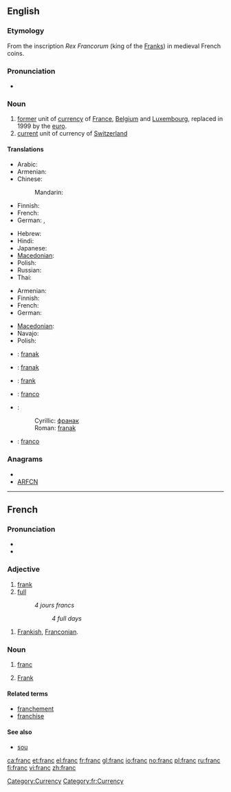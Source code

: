 {{also|Franc}}
==English==

===Etymology===
From the inscription ''Rex Francorum'' (king of the [[Frank]]s) in medieval French coins.

===Pronunciation===
* {{IPA|/fɹæŋk/}}

===Noun===
{{wikipedia}}
{{en-noun}}

# [[former]] unit of [[currency]] of [[France]], [[Belgium]] and [[Luxembourg]], replaced in 1999 by the [[euro]].
# [[current]] unit of currency of [[Switzerland]]

====Translations====
{{trans-top|former currency of France and Belgium}}
* Arabic: {{t|ar|فرنك|m|tr=frank|sc=Arab}}
* Armenian: {{t-|hy|ֆրանկ|tr=frank}}
* Chinese:
*: Mandarin: {{t|zh|法郎|tr=fàláng|sc=Hani}}
* Finnish: {{t-|fi|frangi}}
* French: {{t+|fr|franc|m}}
* German: {{t-|de|Franc|m}}, {{t+|de|Franken|m}}
{{trans-mid}}
* Hebrew: {{t|he|פרנק|sc=Hebr}}
* Hindi: {{t|hi|फ्रैंक|tr=phraiṅk|sc=Deva}}
* Japanese: {{t|ja|フラン|tr=furan|sc=Jpan}}
* [[Macedonian]]: {{t|mk|франк|m|tr=frank}}
* Polish: {{l|pl|frank}} {{m}}
* Russian: {{t|ru|франк|m|tr=frank|sc=Cyrl}}
* Thai: {{t|th|ฟ รังค์|sc=Thai}}
{{trans-bottom}}

{{trans-top|current currency of Switzerland}}
* Armenian: {{t-|hy|ֆրանկ|tr=frank}}
* Finnish: {{t-|fi|frangi}}
* French: {{t+|fr|franc|m}}
* German: {{t+|de|Franken|m}}
{{trans-mid}}
* [[Macedonian]]: {{t|mk|франк|m|tr=frank}}
* Navajo: {{tø|nv|Swis Bikéyah Bi-Fwą}}
* Polish: {{l|pl|frank}} {{m}}
{{trans-bottom}}

{{checktrans-top}}
* {{ttbc|Bosnian}}: [[franak#Bosnian|franak]] {{m}}
* {{ttbc|Croatian}}: [[franak#Croatian|franak]] {{m}}
* {{ttbc|Estonian}}: [[frank]]
* {{ttbc|Italian}}: [[franco]] {{m}}
* {{ttbc|Serbian}}:
*: Cyrillic: [[франак#Serbian|франак]] {{m}}
*: Roman: [[franak#Serbian|franak]] {{m}}
* {{ttbc|Spanish}}: [[franco]] {{m}}
{{trans-bottom}}

===Anagrams===
* {{alphagram|acfnr}}
* [[ARFCN#English|ARFCN]]

[[Category:Currency]]

----

==French==

===Pronunciation===
* {{audio|Fr-franc.ogg|audio}}
* {{IPA|/fʀɑ̃/|lang=fr}}

===Adjective===
{{fr-adj|feminine=franche}}

# [[frank]]
# [[full]]
#: ''4 jours francs''
#:: ''4 full days''

{{fr-adj|feminine=franque}}

# [[Frankish]], [[Franconian]].

===Noun===
{{fr-noun|m}}

# {{money|lang=fr}} [[#English|franc]]
# [[Frank]]

====Related terms====
* [[franchement]]
* [[franchise]]

====See also====
* {{sense|money}} [[sou]]

[[Category:fr:Currency]]

[[ca:franc]]
[[et:franc]]
[[el:franc]]
[[fr:franc]]
[[gl:franc]]
[[io:franc]]
[[no:franc]]
[[pl:franc]]
[[ru:franc]]
[[fi:franc]]
[[vi:franc]]
[[zh:franc]]